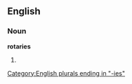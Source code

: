 ==English==

===Noun===
'''rotaries'''

# {{plural of|[[rotary]]}}

[[Category:English plurals ending in "-ies"]]